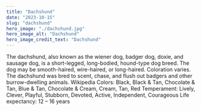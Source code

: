 ```yaml
---
title: "Dachshund"
date: "2023-10-15"
slug: "dachshund"
hero_image: "./dachshund.jpg"
hero_image_alt: "Dachshund"
hero_image_credit_text: "Dachshund"
---
```

The dachshund, also known as the wiener dog, badger dog, doxie, and sausage dog, is a short-legged, long-bodied, hound-type dog breed. The dog may be smooth-haired, wire-haired, or long-haired. Coloration varies. The dachshund was bred to scent, chase, and flush out badgers and other burrow-dwelling animals. Wikipedia
Colors: Black, Black & Tan, Chocolate & Tan, Blue & Tan, Chocolate & Cream, Cream, Tan, Red
Temperament: Lively, Clever, Playful, Stubborn, Devoted, Active, Independent, Courageous
Life expectancy: 12 – 16 years


